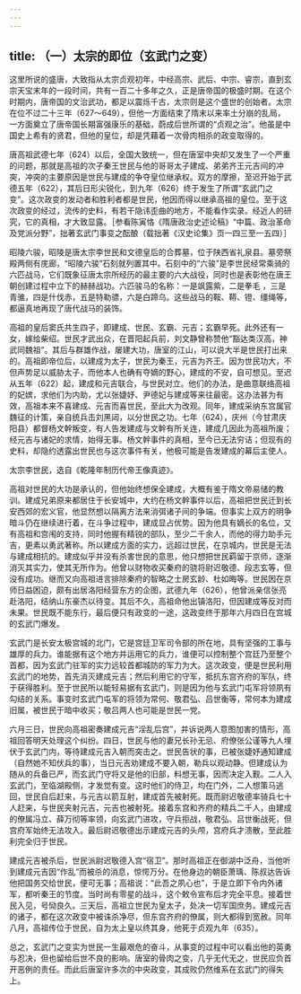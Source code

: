 ```yaml
---
---
---
```

title: （一）太宗的即位（玄武门之变）
---



这里所说的盛唐，大致指从太宗贞观初年，中经高宗、武后、中宗、睿宗，直到玄宗天宝末年的一段时间，共有一百二十多年之久，正是唐帝国的极盛时期。在这个时期内，唐帝国的文治武功，都足以震烁千古，太宗则是这个盛世的创始者。太宗在位不过二十三年（627～649），但他一方面结束了隋末以来率土分崩的乱局，一方面奠立了唐帝国长期富强康乐的基础，蔚成后世所谓的“贞观之治”。他虽是中国史上希有的贤君，但他的皇位，却是凭藉着一次骨肉相杀的政变取得的。

唐高祖武德七年（624）以后，全国大致统一，但在唐室中央却又发生了一个严重的问题，那就是高祖的次子秦王世民与他的哥哥太子建成、弟弟齐王元吉间的冲突，冲突的主要原因是世民与建成的争夺皇位继承权。双方的摩擦，至迟开始于武德五年（622），其后日形尖锐化，到九年（626）终于发生了所谓“玄武门之变”。这次政变的发动者和胜利者都是世民，他因而得以继承高祖的皇位。至于这次政变的经过，流传的史料，有若干隐讳歪曲的地方，不能看作实录。经近人的研究，它的真相，才大致显露。［参看陈寅恪《隋唐政治史述论稿》“中篇、政治革命及党派分野”，拙著玄武门事变之酝酿（载拙著《汉史论集》页一四三至一五四）］

昭陵六骏，昭陵是唐太宗李世民和文德皇后的合葬墓，位于陕西省礼泉县。墓旁祭殿两侧有庑廊，“昭陵六骏”石刻就列置其中。石刻中的“六骏”是李世民经常乘骑的六匹战马，它们既象征唐太宗所经历的最主要的六大战役，同时也是表彰他在唐王朝创建过程中立下的赫赫战功。六匹骏马的名称：一是飒露紫，二是拳毛 ，三是青骓，四是什伐赤，五是特勒骠，六是白蹄乌。这些战马的鞍、鞯、镫、缰绳等，都逼真地再现了唐代战马的装饰。

高祖的皇后窦氏共生四子，即建成、世民、玄霸、元吉；玄霸早死。此外还有一女，嫁给柴绍。世民才武出众，在晋阳起兵前，刘文静曾称赞他“豁达类汉高，神武同魏祖”。其后与群雄作战，屡建大功，唐室的江山，可以说大半是世民打出来的。高祖即帝位后，以建成为太子，世民为秦王，元吉为齐王。因为世民功大，不但声势足以威胁太子，而他本人也确有夺嫡的野心，建成的不安，自可想见。至迟从五年（622）起，建成和元吉联合，与世民对立。他们的办法，是曲意联络高祖的妃嫔，求他们为内助，尤以张婕妤、尹德妃与建成等来往最密。这办法甚为有效，高祖本来不喜建成、元吉而喜世民，至此大为改观。同年，建成采纳东宫属官魏征的计策，亲自统兵击刘黑闼，以分世民之功。七年（624），庆州（今甘肃庆阳县）都督杨文幹叛变，有人告发建成与文幹有所关连，建成几因此为高祖所废；经元吉与诸妃的求情，始得无事。杨文幹事件的真相，至今已无法穷诘；但现有的史料，却隐约透露出世民也与这次事件有关，他极可能是告发建成的幕后主使人。

太宗李世民，选自《乾隆年制历代帝王像真迹》。

高祖对世民的大功是承认的，但他始终想保全建成，大概有鉴于隋文帝易储的教训。建成兄弟原来都居住于长安城中，大约在杨文幹事件以后，高祖把世民迁到长安西郊的宏义官，他显然想以隔离方法来消弭诸子间的争端。但事实上双方的明争暗斗仍在继续进行着，在斗争过程中，建成显占优势。因为他具有嫡长的名位，又有高祖和宫闱的支持，同时他握有精锐的部队，至少二千余人，而他的得力助手元吉，更素以勇武著称。所以建成方面的实力，远超过世民，在京城内，世民是无法与建成相抗的。建成似乎并没有杀害世民的意思，他只想把世民羁留于京师，逐渐消灭其实力，使其无所作为。他曾以财物收买秦府的骁将尉迟敬德、段志玄等，但没有成功。继而又向高祖进言排除秦府的智略之士房玄龄、杜如晦等。世民因在京师日益困迫，颇有出居洛阳经营东方的企图，武德九年（626），他曾派亲信张亮赴洛阳，结纳山东豪杰以待变。其后不久，高祖命他出镇洛阳，但因建成等反对而未果。世民既不能东行，最后便只有政变的一途，这政变终于那年六月四日在宫城的玄武门爆发。

玄武门是长安太极宫城的北门，它是宫廷卫军司令部的所在地，具有坚强的工事与雄厚的兵力。谁能据有这个地方并运用它的兵力，谁便可以控制整个宫廷乃至整个首都，因为玄武门驻军的实力远较首都城防的军力为大。这次政变，便是世民利用玄武门的地势，首先消灭建成元吉；然后利用它的守军，抵抗东宫齐府的军队，终于获得胜利。至于世民所以能轻易据有玄武门，则是因为他与玄武门屯军将领夙有勾结的关系。事变时玄武门屯军的将领为常何、敬君弘、吕世衡等，常何本为建成旧属，被世民于暗中收买；敬吕两人也可能是世民一党。

六月三日，世民向高祖密奏建成元吉“淫乱后宫”，并诉说两人意图加害的情形，高祖回答明天处理这个纠纷。四日，世民与他的妻兄长孙无忌、府僚张公谨等九人埋伏于玄武门内，等待建成元吉入朝而突击之。世民告状的事，已被张婕妤通知建成（自然她不知伏兵的事），当日元吉劝建成不要入朝，勒兵以观动静。但建成认为随从的兵备已严，而玄武门守将又是他的旧部，料想无事，因而决定入觐。二人入玄武门，至临湖殿侧，才发觉有变。这时他们的侍卫，均在门外，二人想策马逃回，世民自后赶来，与元吉以箭互射，建成首先被射死。既而尉迟敬德率骑兵七十人赶来，与世民夹射元吉，元吉也被射死。接着东宫和齐府的精兵二千人，由建成的僚属冯立、薛万彻等率领，向玄武门进攻，守兵拒战，敬君弘、吕世衡战死，但宫府军始终无法攻入。最后尉迟敬德出示建成元吉的头颅，宫府兵才溃散，至此胜利完全归于世民。

建成元吉被杀后，世民派尉迟敬德入宫“宿卫”。那时高祖正在御湖中泛舟，当他听到建成元吉因“作乱”而被杀的消息，惊愕万分。在他身边的朝臣萧瑀、陈叔达告诉他把国务交给世民，便可无事；高祖说：“此吾之夙心也”，于是立即下令内外诸军，都听秦王的节度。当时尚有零星的战斗，这个敕令宣布后才完全平息。接着世民入见，号恸良久。三天后，高祖立世民为皇太子，处决一切军国庶务。建成元吉的诸子，都在这次政变中被诛杀净尽，但东宫齐府的僚属，则大都得到宽赦。同年八月，高祖传位于世民，自为太上皇以终其身，他死于贞观九年（635）。

总之，玄武门之变实为世民一生最艰危的奋斗，从事变的过程中可以看出他的英勇与忍决，但也留给后世不良的影响。唐室的骨肉之变，几乎无代无之，世民应负首开恶例的责任。而此后唐室许多次的中央政变，其成败仍然维系在玄武门的得失上。
